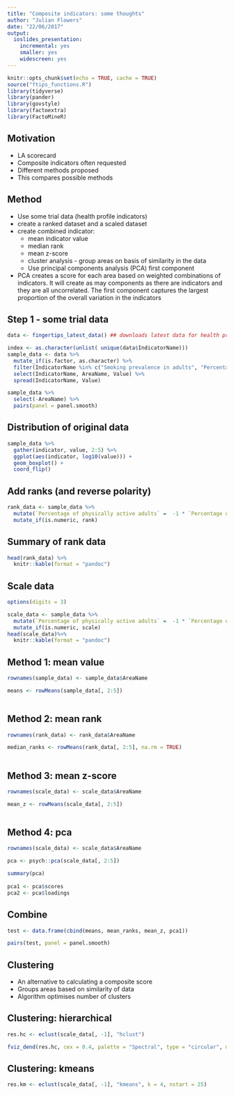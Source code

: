 ```yaml
---
title: "Composite indicators: some thoughts"
author: "Julian Flowers"
date: "22/06/2017"
output: 
  ioslides_presentation: 
    incremental: yes
    smaller: yes
    widescreen: yes
---
```


```r
knitr::opts_chunk$set(echo = TRUE, cache = TRUE)
source("ftips_functions.R")
library(tidyverse)
library(pander)
library(govstyle)
library(factoextra)
library(FactoMineR)
```

## Motivation

- LA scorecard
- Composite indicators often requested
- Different methods proposed
- This compares possible methods

## Method

- Use some trial data (health profile indicators)
- create a ranked dataset and a scaled dataset
- create combined indicator:
    + mean indicator value
    + median rank
    + mean z-score
    + cluster analysis - group areas on basis of similarity in the data
    + Use principal components analysis (PCA) first component
- PCA creates a score for each area based on weighted combinations of indicators. It will create as may components as there are indicators and they are all uncorrelated. The first component captures the largest proportion of the overall variation in the indicators



## Step 1 - some trial data

```r
data <- fingertips_latest_data() ## downloads latest data for health profiles
```

```r
index <- as.character(unlist( unique(data$IndicatorName)))
sample_data <- data %>% 
  mutate_if(is.factor, as.character) %>%
  filter(IndicatorName %in% c("Smoking prevalence in adults", "Percentage of physically active adults","Excess weight in adults", "Smoking related deaths"  ), !AreaType == "Region", !AreaType == "Country", Sex == "Persons") %>%
  select(IndicatorName, AreaName, Value) %>%
  spread(IndicatorName, Value)
```

```r
sample_data %>%
  select(-AreaName) %>%
  pairs(panel = panel.smooth)
```

## Distribution of original data

```r
sample_data %>%
  gather(indicator, value, 2:5) %>%
  ggplot(aes(indicator, log10(value))) +
  geom_boxplot() +
  coord_flip()
```

## Add ranks (and reverse polarity)
```r
rank_data <- sample_data %>%
  mutate(`Percentage of physically active adults` =  -1 * `Percentage of physically active adults`) %>%
  mutate_if(is.numeric, rank)
```

## Summary of rank data
```r
head(rank_data) %>%
  knitr::kable(format = "pandoc")
```


## Scale data

```r
options(digits = 3)

scale_data <- sample_data %>%
  mutate(`Percentage of physically active adults` =  -1 * `Percentage of physically active adults`) %>%
  mutate_if(is.numeric, scale)
head(scale_data)%>%
  knitr::kable(format = "pandoc")
```

## Method 1: mean value

```r

rownames(sample_data) <- sample_data$AreaName

means <- rowMeans(sample_data[, 2:5])
  


```

## Method 2: mean rank

```r

rownames(rank_data) <- rank_data$AreaName

median_ranks <- rowMeans(rank_data[, 2:5], na.rm = TRUE)
  


```


## Method 3: mean z-score

```r

rownames(scale_data) <- scale_data$AreaName

mean_z <- rowMeans(scale_data[, 2:5])
  


```


## Method 4: pca

```r

rownames(scale_data) <- scale_data$AreaName

pca <- psych::pca(scale_data[, 2:5])

summary(pca)
  
pca1 <- pca$scores
pca2 <- pca$loadings

```

## Combine
```r

test <- data.frame(cbind(means, mean_ranks, mean_z, pca1))

pairs(test, panel = panel.smooth)

```

## Clustering

* An alternative to calculating a composite score
* Groups areas based on similarity of data
* Algorithm optimises number of clusters

## Clustering: hierarchical

```r
res.hc <- eclust(scale_data[, -1], "hclust")

fviz_dend(res.hc, cex = 0.4, palette = "Spectral", type = "circular", main = "Clustering of local authorities")
```

## Clustering: kmeans

```r

res.km <- eclust(scale_data[, -1], "kmeans", k = 4, nstart = 25)


```


